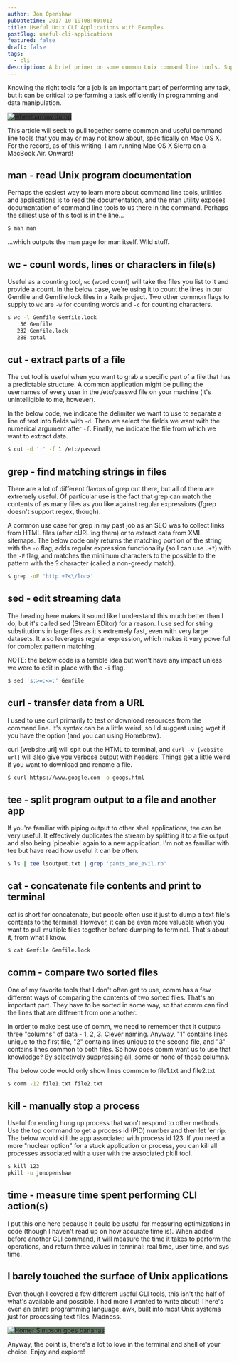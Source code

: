 ```yaml
---
author: Jon Openshaw
pubDatetime: 2017-10-19T08:00:01Z
title: Useful Unix CLI Applications with Examples
postSlug: useful-cli-applications
featured: false
draft: false
tags:
  - cli
description: A brief primer on some common Unix command line tools. Super beginner level.
---
```


Knowing the right tools for a job is an important part of performing any task, but it can be critical to performing a task efficiently in programming and data manipulation.

<img
  src="https://media1.tenor.com/images/92e21cacf78ad39c1027e633c289d19a/tenor.gif?itemid=12003314"
  alt="wheelbarrow dump"
  style="max-width: 518px; background-color: rgb(63, 63, 63);"
/>

This article will seek to pull together some common and useful command line tools that you may or may not know about, specifically on Mac OS X. For the record, as of this writing, I am running Mac OS X Sierra on a MacBook Air. Onward!

## man - read Unix program documentation

Perhaps the easiest way to learn more about command line tools, utilities and applications is to read the documentation, and the man utility exposes documentation of command line tools to us there in the command. Perhaps the silliest use of this tool is in the line...

```bash
$ man man
```

...which outputs the man page for man itself. Wild stuff.

## wc - count words, lines or characters in file(s)

Useful as a counting tool, `wc` (word count) will take the files you list to it and provide a count. In the below case, we're using it to count the lines in our Gemfile and Gemfile.lock files in a Rails project. Two other common flags to supply to `wc` are `-w` for counting words and `-c` for counting characters.

```bash
$ wc -l Gemfile Gemfile.lock
    56 Gemfile
   232 Gemfile.lock
   288 total

```

## cut - extract parts of a file

The cut tool is useful when you want to grab a specific part of a file that has a predictable structure. A common application might be pulling the usernames of every user in the /etc/passwd file on your machine (it's unintelligible to me, however).

In the below code, we indicate the delimiter we want to use to separate a line of text into fields with `-d`. Then we select the fields we want with the numerical argument after `-f`. Finally, we indicate the file from which we want to extract data.

```bash
$ cut -d ':' -f 1 /etc/passwd
```

## grep - find matching strings in files

There are a lot of different flavors of grep out there, but all of them are extremely useful. Of particular use is the fact that grep can match the contents of as many files as you like against regular expressions (fgrep doesn't support regex, though).

A common use case for grep in my past job as an SEO was to collect links from HTML files (after cURL'ing them) or to extract data from XML sitemaps. The below code only returns the matching portion of the string with the `-o` flag, adds regular expression functionality (so I can use `.+?`) with the `-E` flag, and matches the minimum characters to the possible to the pattern with the ? character (called a non-greedy match).

```bash
$ grep -oE 'http.+?<\/loc>'
```

## sed - edit streaming data

The heading here makes it sound like I understand this much better than I do, but it's called sed (Stream EDitor) for a reason. I use sed for string substitutions in large files as it's extremely fast, even with very large datasets. It also leverages regular expression, which makes it very powerful for complex pattern matching.

NOTE: the below code is a terrible idea but won't have any impact unless we were to edit in place with the `-i` flag.

```bash
$ sed 's:>=:<=:' Gemfile
```

## curl - transfer data from a URL

I used to use curl primarily to test or download resources from the command line. It's syntax can be a little weird, so I'd suggest using wget if you have the option (and you can using Homebrew).

curl [website url] will spit out the HTML to terminal, and `curl -v [website url]` will also give you verbose output with headers. Things get a little weird if you want to download and rename a file.

```bash
$ curl https://www.google.com -o googs.html
```

## tee - split program output to a file and another app

If you're familiar with piping output to other shell applications, tee can be very useful. It effectively duplicates the stream by splitting it to a file output and also being 'pipeable' again to a new application. I'm not as familiar with tee but have read how useful it can be often.

```bash
$ ls | tee lsoutput.txt | grep 'pants_are_evil.rb'
```

## cat - concatenate file contents and print to terminal

cat is short for concatenate, but people often use it just to dump a text file's contents to the terminal. However, it can be even more valuable when you want to pull multiple files together before dumping to terminal. That's about it, from what I know.

```bash
$ cat Gemfile Gemfile.lock
```

## comm - compare two sorted files

One of my favorite tools that I don't often get to use, comm has a few different ways of comparing the contents of two sorted files. That's an important part. They have to be sorted in some way, so that comm can find the lines that are different from one another.

In order to make best use of comm, we need to remember that it outputs three "columns" of data - 1, 2, 3. Clever naming. Anyway, "1" contains lines unique to the first file, "2" contains lines unique to the second file, and "3" contains lines common to both files. So how does comm want us to use that knowledge? By selectively suppressing all, some or none of those columns.

The below code would only show lines common to file1.txt and file2.txt

```bash
$ comm -12 file1.txt file2.txt
```

## kill - manually stop a process

Useful for ending hung up process that won't respond to other methods. Use the top command to get a process id (PID) number and then let 'er rip. The below would kill the app associated with process id 123. If you need a more "nuclear option" for a stuck application or process, you can kill all processes associated with a user with the associated pkill tool.

```bash
$ kill 123
pkill -u jonopenshaw
```

## time - measure time spent performing CLI action(s)

I put this one here because it could be useful for measuring optimizations in code (though I haven't read up on how accurate time is). When added before another CLI command, it will measure the time it takes to perform the operations, and return three values in terminal: real time, user time, and sys time.

## I barely touched the surface of Unix applications

Even though I covered a few different useful CLI tools, this isn't the half of what's available and possible. I had more I wanted to write about! There's even an entire programming language, awk, built into most Unix systems just for processing text files. Madness.

<img
  src="https://media1.tenor.com/images/f750bb9b61798f26049906e81aee7752/tenor.gif?itemid=4247101"
  alt="Homer Simpson goes bananas"
  style="background-color: rgb(96, 116, 97);"
/>

Anyway, the point is, there's a lot to love in the terminal and shell of your choice. Enjoy and explore!
